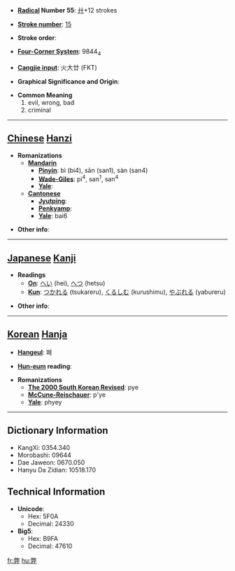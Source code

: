 * '''[[Wiktionary:Chinese radical index| Radical]] Number 55''': [[Wiktionary:Chinese radical index 廾|廾]]+12 strokes

* '''[[Wiktionary:Chinese total strokes index|Stroke number]]''': [[Wiktionary:Chinese total strokes index 15|15]]

* '''Stroke order''': 

* '''[[Wiktionary:Chinese four corner index|Four-Corner System]]''': 9844<sub>4</sub>

* '''[[Wiktionary:Chinese Cangjie index|Cangjie input]]''': 火大廿 (FKT)

* '''Graphical Significance and Origin''': 

* '''Common Meaning'''
*#evil, wrong, bad
*# criminal


----

== [[Chinese]] [[Hanzi]] ==

* '''Romanizations'''
** '''[[Mandarin]]'''
*** '''[[Pinyin]]''': bì (bi4), sān (san1), sàn (san4)
*** '''[[Wade-Giles]]''': pi<sup>4</sup>, san<sup>1</sup>, san<sup>4</sup>
*** '''[[Yale]]''': 
** '''[[Cantonese]]'''
*** '''[[Jyutping]]''':
*** '''[[Penkyamp]]''': 
*** '''[[Yale]]''': bai6

* '''Other info''': 

----

== [[Japanese]] [[Kanji]] ==

* '''Readings'''
** '''[[On]]''': [[へい]] (hei), [[へつ]] (hetsu)
** '''[[Kun]]''': [[つかれる]] (tsukareru), [[くるしむ]] (kurushimu), [[やぶれる]] (yabureru)

* '''Other info''':  

----

== [[Korean]] [[Hanja]] ==

* '''[[Hangeul]]''': 폐

* '''[[Hun-eum]] reading''': 

* '''Romanizations'''
** '''[[The 2000 South Korean Revised Romanization|The 2000 South Korean Revised]]''': pye
** '''[[McCune-Reischauer]]''': p'ye
** '''[[Yale]]''': phyey

----

== Dictionary Information ==

* KangXi: 0354.340
* Morobashi: 09644
* Dae Jaweon: 0670.050
* Hanyu Da Zidian: 10518.170

== Technical Information ==

* '''Unicode''':
** Hex: 5F0A
** Decimal: 24330
* '''Big5''':
** Hex: B9FA
** Decimal: 47610

[[fr:弊]]
[[hu:弊]]